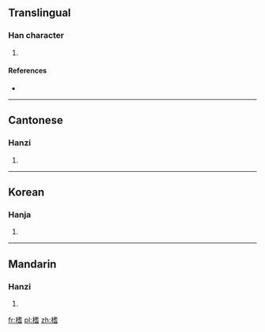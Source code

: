 ==Translingual==

===Han character===
{{Han char|rn=75|rad=木|as=10|sn=14|four=44961|canj=DJPA|ids=⿰木耆}}

# {{defn|Han|sort=木10}}

====References====
* {{Han ref|kx=0544.190|dkj=15275|dj=0932.030|hdz=21260.080|uh=69B0|ud=27056|bh=E243|bd=57923}}

----

==Cantonese==

===Hanzi===
{{yue-hanzi|jyut=[[zi1]], [[zi2]]|y=ji1, ji2}}

# {{defn|lang=yue|sort=木10}}

----

==Korean==

===Hanja===
{{ko-hanja|hangeul=지|eumhun=|rv=ji|mr=chi|y=ci}}

# {{defn|lang=ko|sort=木10}}

----

==Mandarin==

===Hanzi===
{{cmn-hanzi|pin=[[zhī]] ([[zhi1]])|wg=chih<sup>1</sup>}}

# {{defn|lang=cmn|sort=木10}}

[[fr:榰]]
[[pl:榰]]
[[zh:榰]]